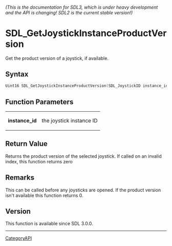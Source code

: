 ====== (This is the documentation for SDL3, which is under heavy development and the API is changing! SDL2 is the current stable version!) ======
= SDL_GetJoystickInstanceProductVersion =

Get the product version of a joystick, if available.

== Syntax ==

<syntaxhighlight lang='c'>
Uint16 SDL_GetJoystickInstanceProductVersion(SDL_JoystickID instance_id);
</syntaxhighlight>

== Function Parameters ==

{|
|'''instance_id'''
|the joystick instance ID
|}

== Return Value ==

Returns the product version of the selected joystick. If called on an
invalid index, this function returns zero

== Remarks ==

This can be called before any joysticks are opened. If the product version
isn't available this function returns 0.

== Version ==

This function is available since SDL 3.0.0.

----
[[CategoryAPI]]



